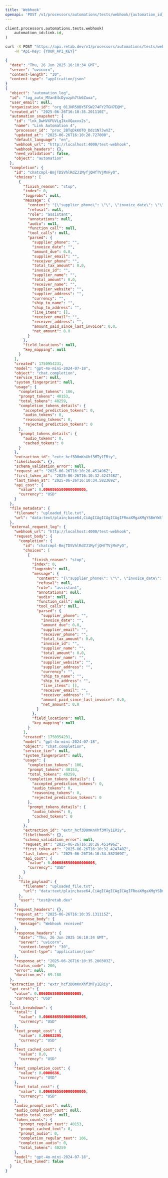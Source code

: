 ```yaml
---
title: 'Webhook'
openapi: 'POST /v1/processors/automations/tests/webhook/{automation_id}'
---
```



<RequestExample>

```python python
client.processors.automations.tests.webhook(
    automation_id=link.id,
)
```
```bash bash
curl -X POST "https://api.retab.dev/v1/processors/automations/tests/webhook/{automation_id}" \
    -H "Api-Key: {YOUR_API_KEY}"
```



</RequestExample>

<ResponseExample>

```json
{
  "date": "Thu, 26 Jun 2025 16:10:34 GMT",
  "server": "uvicorn",
  "content-length": "30",
  "content-type": "application/json"
}
{
  "object": "automation_log",
  "id": "log_auto_MVanE4cDyuzph7tb6Zuoa",
  "user_email": null,
  "organization_id": "org_01JHR50BY5FSW274FY2TGH7EQM",
  "created_at": "2025-06-26T16:10:35.201110Z",
  "automation_snapshot": {
    "id": "lnk_DwHVXFUVLgIkxXQaxvx2s",
    "name": "Link Automation 4",
    "processor_id": "proc_2BTqDkKOTO_Ddz1N7JwVZ",
    "updated_at": "2025-06-26T16:10:20.727000",
    "default_language": "en",
    "webhook_url": "http://localhost:4000/test-webhook",
    "webhook_headers": {},
    "need_validation": false,
    "object": "automation"
  },
  "completion": {
    "id": "chatcmpl-BmjTDSVhlRdZJ1MyfjQHfTVjMnFyO",
    "choices": [
      {
        "finish_reason": "stop",
        "index": 0,
        "logprobs": null,
        "message": {
          "content": "{\"supplier_phone\": \"\", \"invoice_date\": \"\", \"amount_due\": 0, \"supplier_email\": \"\", \"receiver_phone\": \"\", \"total_tax_amount\": 0, \"invoice_id\": \"\", \"supplier_name\": \"\", \"total_amount\": 0, \"receiver_name\": \"\", \"supplier_website\": \"\", \"supplier_address\": \"\", \"currency\": \"\", \"ship_to_name\": \"\", \"ship_to_address\": \"\", \"line_items\": [], \"receiver_email\": \"\", \"receiver_address\": \"\", \"amount_paid_since_last_invoice\": 0, \"net_amount\": 0}",
          "refusal": null,
          "role": "assistant",
          "annotations": null,
          "audio": null,
          "function_call": null,
          "tool_calls": null,
          "parsed": {
            "supplier_phone": "",
            "invoice_date": "",
            "amount_due": 0.0,
            "supplier_email": "",
            "receiver_phone": "",
            "total_tax_amount": 0.0,
            "invoice_id": "",
            "supplier_name": "",
            "total_amount": 0.0,
            "receiver_name": "",
            "supplier_website": "",
            "supplier_address": "",
            "currency": "",
            "ship_to_name": "",
            "ship_to_address": "",
            "line_items": [],
            "receiver_email": "",
            "receiver_address": "",
            "amount_paid_since_last_invoice": 0.0,
            "net_amount": 0.0
          }
        },
        "field_locations": null,
        "key_mapping": null
      }
    ],
    "created": 1750954231,
    "model": "gpt-4o-mini-2024-07-18",
    "object": "chat.completion",
    "service_tier": null,
    "system_fingerprint": null,
    "usage": {
      "completion_tokens": 106,
      "prompt_tokens": 40153,
      "total_tokens": 40259,
      "completion_tokens_details": {
        "accepted_prediction_tokens": 0,
        "audio_tokens": 0,
        "reasoning_tokens": 0,
        "rejected_prediction_tokens": 0
      },
      "prompt_tokens_details": {
        "audio_tokens": 0,
        "cached_tokens": 0
      }
    },
    "extraction_id": "extr_hcf3D0mKnXhf3MTy1ERiy",
    "likelihoods": {},
    "schema_validation_error": null,
    "request_at": "2025-06-26T16:10:26.451496Z",
    "first_token_at": "2025-06-26T16:10:32.424748Z",
    "last_token_at": "2025-06-26T16:10:34.582369Z",
    "api_cost": {
      "value": 0.0060865500000000005,
      "currency": "USD"
    }
  },
  "file_metadata": {
    "filename": "uploaded_file.txt",
    "url": "data:text/plain;base64,CiAgICAgICAgICAgIFRoaXMgaXMgYSBmYWtlIGZpbGUgcGxhY2Vob2xkZXIuIAogICAgICAgICAgICBZb3VyIHRhc2sgaXMgdG8gZ2VuZXJhdGUgYXJ0aWZpY2lhbCBkYXRhIHRoYXQgY29tcGxpZXMgdG8gdGhlIHNjaGVtYSwgZm9yIHRlc3QgcHVycG9zZXMuIAogICAgICAgICAgICBQbGVhc2UgZG9udCBiZSBsYXp5IGFuZCBnZW5lcmF0ZSBkYXRhIG9mIHF1YWxpdHkuIAogICAgICAgICAgICAKICAgICAgICAgICAgVGhhbmsgeW91LgogICAgICAgICAgICA="
  },
  "external_request_log": {
    "webhook_url": "http://localhost:4000/test-webhook",
    "request_body": {
      "completion": {
        "id": "chatcmpl-BmjTDSVhlRdZJ1MyfjQHfTVjMnFyO",
        "choices": [
          {
            "finish_reason": "stop",
            "index": 0,
            "logprobs": null,
            "message": {
              "content": "{\"supplier_phone\": \"\", \"invoice_date\": \"\", \"amount_due\": 0, \"supplier_email\": \"\", \"receiver_phone\": \"\", \"total_tax_amount\": 0, \"invoice_id\": \"\", \"supplier_name\": \"\", \"total_amount\": 0, \"receiver_name\": \"\", \"supplier_website\": \"\", \"supplier_address\": \"\", \"currency\": \"\", \"ship_to_name\": \"\", \"ship_to_address\": \"\", \"line_items\": [], \"receiver_email\": \"\", \"receiver_address\": \"\", \"amount_paid_since_last_invoice\": 0, \"net_amount\": 0}",
              "refusal": null,
              "role": "assistant",
              "annotations": null,
              "audio": null,
              "function_call": null,
              "tool_calls": null,
              "parsed": {
                "supplier_phone": "",
                "invoice_date": "",
                "amount_due": 0.0,
                "supplier_email": "",
                "receiver_phone": "",
                "total_tax_amount": 0.0,
                "invoice_id": "",
                "supplier_name": "",
                "total_amount": 0.0,
                "receiver_name": "",
                "supplier_website": "",
                "supplier_address": "",
                "currency": "",
                "ship_to_name": "",
                "ship_to_address": "",
                "line_items": [],
                "receiver_email": "",
                "receiver_address": "",
                "amount_paid_since_last_invoice": 0.0,
                "net_amount": 0.0
              }
            },
            "field_locations": null,
            "key_mapping": null
          }
        ],
        "created": 1750954231,
        "model": "gpt-4o-mini-2024-07-18",
        "object": "chat.completion",
        "service_tier": null,
        "system_fingerprint": null,
        "usage": {
          "completion_tokens": 106,
          "prompt_tokens": 40153,
          "total_tokens": 40259,
          "completion_tokens_details": {
            "accepted_prediction_tokens": 0,
            "audio_tokens": 0,
            "reasoning_tokens": 0,
            "rejected_prediction_tokens": 0
          },
          "prompt_tokens_details": {
            "audio_tokens": 0,
            "cached_tokens": 0
          }
        },
        "extraction_id": "extr_hcf3D0mKnXhf3MTy1ERiy",
        "likelihoods": {},
        "schema_validation_error": null,
        "request_at": "2025-06-26T16:10:26.451496Z",
        "first_token_at": "2025-06-26T16:10:32.424748Z",
        "last_token_at": "2025-06-26T16:10:34.582369Z",
        "api_cost": {
          "value": 0.0060865500000000005,
          "currency": "USD"
        }
      },
      "file_payload": {
        "filename": "uploaded_file.txt",
        "url": "data:text/plain;base64,CiAgICAgICAgICAgIFRoaXMgaXMgYSBmYWtlIGZpbGUgcGxhY2Vob2xkZXIuIAogICAgICAgICAgICBZb3VyIHRhc2sgaXMgdG8gZ2VuZXJhdGUgYXJ0aWZpY2lhbCBkYXRhIHRoYXQgY29tcGxpZXMgdG8gdGhlIHNjaGVtYSwgZm9yIHRlc3QgcHVycG9zZXMuIAogICAgICAgICAgICBQbGVhc2UgZG9udCBiZSBsYXp5IGFuZCBnZW5lcmF0ZSBkYXRhIG9mIHF1YWxpdHkuIAogICAgICAgICAgICAKICAgICAgICAgICAgVGhhbmsgeW91LgogICAgICAgICAgICA="
      },
      "user": "test@retab.dev"
    },
    "request_headers": {},
    "request_at": "2025-06-26T16:10:35.131115Z",
    "response_body": {
      "message": "Webhook received"
    },
    "response_headers": {
      "date": "Thu, 26 Jun 2025 16:10:34 GMT",
      "server": "uvicorn",
      "content-length": "30",
      "content-type": "application/json"
    },
    "response_at": "2025-06-26T16:10:35.200303Z",
    "status_code": 200,
    "error": null,
    "duration_ms": 69.188
  },
  "extraction_id": "extr_hcf3D0mKnXhf3MTy1ERiy",
  "api_cost": {
    "value": 0.0060865500000000005,
    "currency": "USD"
  },
  "cost_breakdown": {
    "total": {
      "value": 0.0060865500000000005,
      "currency": "USD"
    },
    "text_prompt_cost": {
      "value": 0.00602295,
      "currency": "USD"
    },
    "text_cached_cost": {
      "value": 0.0,
      "currency": "USD"
    },
    "text_completion_cost": {
      "value": 0.0000636,
      "currency": "USD"
    },
    "text_total_cost": {
      "value": 0.0060865500000000005,
      "currency": "USD"
    },
    "audio_prompt_cost": null,
    "audio_completion_cost": null,
    "audio_total_cost": null,
    "token_counts": {
      "prompt_regular_text": 40153,
      "prompt_cached_text": 0,
      "prompt_audio": 0,
      "completion_regular_text": 106,
      "completion_audio": 0,
      "total_tokens": 40259
    },
    "model": "gpt-4o-mini-2024-07-18",
    "is_fine_tuned": false
  }
}
```

</ResponseExample>